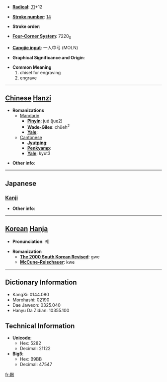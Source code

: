 * '''[[Wiktionary:Chinese radical index| Radical]]''': [[Wiktionary:Chinese radical index 刀|刀]]+12

* '''[[Wiktionary:Chinese total strokes index|Stroke number]]''': [[Wiktionary:Chinese total strokes index 14|14]]

* '''Stroke order''': 

* '''[[Wiktionary:Chinese four corner index|Four-Corner System]]''': 7220<sub>0</sub>

* '''[[Wiktionary:Chinese Cangjie index|Cangjie input]]''': 一人中弓 (MOLN)

* '''Graphical Significance and Origin''': 

* '''Common Meaning'''
*#chisel for engraving
*# engrave


----

== [[Chinese]] [[Hanzi]] ==

* '''Romanizations'''
** [[Mandarin]]
*** '''[[Pinyin]]''': jué (jue2)
*** '''[[Wade-Giles]]''': chüeh<sup>2</sup>
*** '''[[Yale]]''': 
**[[Cantonese]]
***'''[[Jyutping]]''':
***'''[[Penkyamp]]''': 
***'''[[Yale]]''': kyut3

* '''Other info''': 

----

==Japanese==
===[[Kanji]]===
{{kanji|on readings=[[けつ]] (ketsu), [[くうち]] (kūchi), [[けい]] (kei), [[け]] (ke)
|kun readings=[[けずる]] (kezuru)
}}

* '''Other info''':  

----

== [[Korean]] [[Hanja]] ==

* '''Pronunciation''': 궤

* '''Romanization'''
** '''[[The 2000 South Korean Revised Romanization|The 2000 South Korean Revised]]''': gwe
** '''[[McCune-Reischauer]]''': kwe

----

== Dictionary Information ==

* KangXi: 0144.080
* Morohashi: 02190
* Dae Jaweon: 0325.040
* Hanyu Da Zidian: 10355.100

== Technical Information ==

* '''Unicode''':
** Hex: 5282
** Decimal: 21122
* '''Big5''':
** Hex: B9BB
** Decimal: 47547

[[fr:劂]]